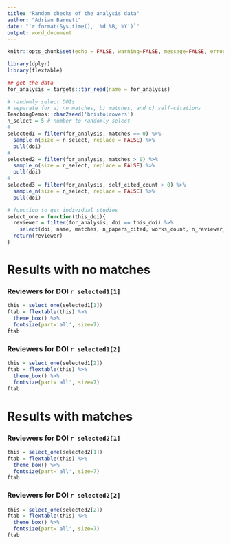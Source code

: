 ```yaml
---
title: "Random checks of the analysis data"
author: "Adrian Barnett"
date: "`r format(Sys.time(), '%d %B, %Y')`"
output: word_document
---
```


```r
knitr::opts_chunk$set(echo = FALSE, warning=FALSE, message=FALSE, error=FALSE, comment='', dpi=400)

library(dplyr)
library(flextable)

## get the data
for_analysis = targets::tar_read(name = for_analysis)

# randomly select DOIs
# separate for a) no matches, b) matches, and c) self-citations
TeachingDemos::char2seed('bristolrovers')
n_select = 5 # number to randomly select
#
selected1 = filter(for_analysis, matches == 0) %>%
  sample_n(size = n_select, replace = FALSE) %>%
  pull(doi)
#
selected2 = filter(for_analysis, matches > 0) %>%
  sample_n(size = n_select, replace = FALSE) %>%
  pull(doi)
#
selected3 = filter(for_analysis, self_cited_count > 0) %>%
  sample_n(size = n_select, replace = FALSE) %>%
  pull(doi)

# function to get individual studies
select_one = function(this_doi){
  reviewer = filter(for_analysis, doi == this_doi) %>%
    select(doi, name, matches, n_papers_cited, works_count, n_reviewer_cited, self_cited_count) # to reduce room
  return(reviewer)
}
```

# Results with no matches

### Reviewers for DOI `r selected1[1]`

```r
this = select_one(selected1[1])
ftab = flextable(this) %>%
  theme_box() %>%
  fontsize(part='all', size=7) 
ftab
```

### Reviewers for DOI `r selected1[2]`

```r
this = select_one(selected1[2])
ftab = flextable(this) %>%
  theme_box() %>%
  fontsize(part='all', size=7) 
ftab
```

# Results with matches

### Reviewers for DOI `r selected2[1]`

```r
this = select_one(selected2[1])
ftab = flextable(this) %>%
  theme_box() %>%
  fontsize(part='all', size=7) 
ftab
```

### Reviewers for DOI `r selected2[2]`

```r
this = select_one(selected2[2])
ftab = flextable(this) %>%
  theme_box() %>%
  fontsize(part='all', size=7) 
ftab
```
